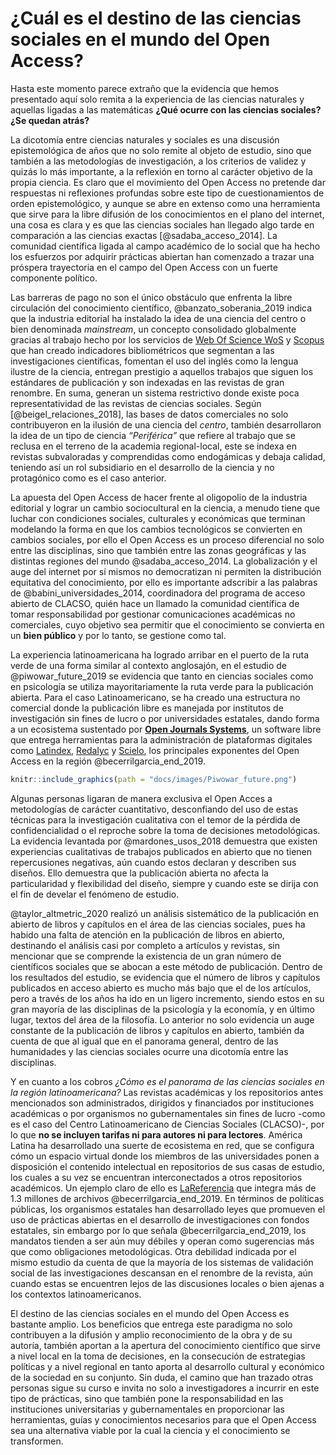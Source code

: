 # ¿Cuál es el destino de las ciencias sociales en el mundo del Open Access?

Hasta este momento parece extraño que la evidencia que hemos presentado aquí solo remita a la experiencia de las ciencias naturales y aquellas ligadas a las matemáticas **¿Qué ocurre con las ciencias sociales? ¿Se quedan atrás?**

La dicotomía entre ciencias naturales y sociales es una discusión epistemológica de años que no solo remite al objeto de estudio, sino que también a las metodologías de investigación, a los criterios de validez y quizás lo más importante, a la reflexión en torno al carácter objetivo de la propia ciencia. Es claro que el movimiento del Open Access no pretende dar respuestas ni reflexiones profundas sobre este tipo de cuestionamientos de orden epistemológico, y aunque se abre en extenso como una herramienta que sirve para la libre difusión de los conocimientos en el plano del internet, una cosa es clara y es que las ciencias sociales han llegado algo tarde en comparación a las ciencias exactas [@sadaba_acceso_2014]. La comunidad científica ligada al campo académico de lo social que ha hecho los esfuerzos por adquirir prácticas abiertan han comenzado a trazar una próspera trayectoria en el campo del Open Access con un fuerte componente político.

Las barreras de pago no son el único obstáculo que enfrenta la libre circulación del conocimiento científico, @banzato_soberania_2019 indica que la industria editorial ha instalado la idea de una ciencia del centro o bien denominada *mainstream*, un concepto consolidado globalmente gracias al trabajo hecho por los servicios de [Web Of Science WoS](https://clarivate.com/webofsciencegroup/release-notes/wos/new-wos-admin-faq/){target="_blank"} y [Scopus](https://www.elsevier.com/solutions/scopus?dgcid=RN_AGCM_Sourced_300005030){target="_blank"} que han creado indicadores bibliométricos que segmentan a las investigaciones científicas, fomentan el uso del inglés como la lengua ilustre de la ciencia, entregan prestigio a aquellos trabajos que siguen los estándares de publicación y son indexadas en las revistas de gran renombre. En suma, generan un sistema restrictivo donde existe poca representatividad de las revistas de ciencias sociales. Según [@beigel_relaciones_2018], las bases de datos comerciales no solo contribuyeron en la ilusión de una ciencia del *centro*, también desarrollaron la idea de un tipo de ciencia *"Periférica"* que refiere al trabajo que se reclusa en el terreno de la academia regional-local, este se indexa en revistas subvaloradas y comprendidas como endogámicas y debaja calidad, teniendo así un rol subsidiario en el desarrollo de la ciencia y no protagónico como es el caso anterior.

La apuesta del Open Access de hacer frente al oligopolio de la industria editorial y lograr un cambio sociocultural en la ciencia, a menudo tiene que luchar con condiciones sociales, culturales y económicas que terminan modelando la forma en que los cambios tecnológicos se convierten en cambios sociales, por ello el Open Access es un proceso diferencial no solo entre las disciplinas, sino que también entre las zonas geográficas y las distintas regiones del mundo @sadaba_acceso_2014. La globalización y el auge del internet por sí mismos no democratizan ni permiten la distribución equitativa del conocimiento, por ello es importante adscribir a las palabras de @babini_universidades_2014, coordinadora del programa de acceso abierto de CLACSO, quién hace un llamado la comunidad científica de tomar responsabilidad por gestionar comunicaciones académicas no comerciales, cuyo objetivo sea permitir que el conocimiento se convierta en un **bien público** y por lo tanto, se gestione como tal.

La experiencia latinoamericana ha logrado arribar en el puerto de la ruta verde de una forma similar al contexto anglosajón, en el estudio de @piwowar_future_2019 se evidencia que tanto en ciencias sociales como en psicología se utiliza mayoritariamente la ruta verde para la publicación abierta. Para el caso Latinoamericano, se ha creado una estructura no comercial donde la publicación libre es manejada por institutos de investigación sin fines de lucro o por universidades estatales, dando forma a un ecosistema sustentado por [**Open Journals Systems**](https://openjournalsystems.com/){target="_blank"}, un software libre que entrega herramientas para la administración de plataformas digitales como [Latindex](https://www.latindex.org/latindex/inicio){target="_blank"}, [Redalyc](https://www.redalyc.org/){target="_blank"} y [Scielo](https://scielo.org/es/){target="_blank"}, los principales exponentes del Open Access en la región @becerrilgarcia_end_2019.

```r
knitr::include_graphics(path = "docs/images/Piwowar_future.png")
```

Algunas personas ligaran de manera exclusiva el Open Acces a metodologías de carácter cuantitativo, desconfiando del uso de estas técnicas para la investigación cualitativa con el temor de la pérdida de confidencialidad o el reproche sobre la toma de decisiones metodológicas. La evidencia levantada por @mardones_usos_2018 demuestra que existen experiencias cualitativas de trabajos publicados en abierto que no tienen repercusiones negativas, aún cuando estos declaran y describen sus diseños. Ello demuestra que la publicación abierta no afecta la particularidad y flexibilidad del diseño, siempre y cuando este se dirija con el fin de develar el fenómeno de estudio. 

@taylor_altmetric_2020 realizó un análisis sistemático de la publicación en abierto de libros y capítulos en el área de las ciencias sociales, pues ha habido una falta de atención en la publicación de libros en abierto, destinando el análisis casi por completo a artículos y revistas, sin mencionar que se comprende la existencia de un gran número de científicos sociales que se abocan a este método de publicación. Dentro de los resultados del estudio, se evidencia que el número de libros y capítulos publicados en acceso abierto es mucho más bajo que el de los artículos, pero a través de los años ha ido en un ligero incremento, siendo estos en su gran mayoría de las disciplinas de la psicología y la economía, y en último lugar, textos del área de la filosofía. Lo anterior no solo evidencia un auge constante de la publicación de libros y capítulos en abierto, también da cuenta de que al igual que en el panorama general, dentro de las humanidades y las ciencias sociales ocurre una dicotomía entre las disciplinas.

Y en cuanto a los cobros *¿Cómo es el panorama de las ciencias sociales en la región latinoamericana?* Las revistas académicas y los repositorios antes mencionados son administrados, dirigidos y financiados por instituciones académicas o por organismos no gubernamentales sin fines de lucro -como es el caso del Centro Latinoamericano de Ciencias Sociales (CLACSO)-, por lo que **no se incluyen tarifas ni para autores ni para lectores**. América Latina ha desarrollado una suerte de ecosistema en red, que se configura cómo un espacio virtual donde los miembros de las universidades ponen a disposición el contenido intelectual en repositorios de sus casas de estudio, los cuales a su vez se encuentran interconectados a otros repositorios académicos. Un ejemplo claro de ello es [LaReferencia](https://www.lareferencia.info/es/){target="_blank"} que integra más de 1.3 millones de archivos @becerrilgarcia_end_2019. En términos de políticas públicas, los organismos estatales han desarrollado leyes que promueven el uso de prácticas abiertas en el desarrollo de investigaciones con fondos estatales, sin embargo por lo que señala @becerrilgarcia_end_2019, los mandatos tienden a ser aún muy débiles y operan como sugerencias más que como obligaciones metodológicas. Otra debilidad indicada por el mismo estudio da cuenta de que la mayoría de los sistemas de validación social de las investigaciones descansan en el renombre de la revista, aún cuando estas se encuentren lejos de las discusiones locales o bien ajenas a los contextos latinoamericanos.

El destino de las ciencias sociales en el mundo del Open Access es bastante amplio. Los beneficios que entrega este paradigma no solo contribuyen a la difusión y amplio reconocimiento de la obra y de su autoría, también aportan a la apertura del conocimiento científico que sirve a nivel local en la toma de decisiones, en la consecución de estrategias políticas y a nivel regional en tanto aporta al desarrollo cultural y económico de la sociedad en su conjunto. Sin duda, el camino que han trazado otras personas sigue su curso e invita no solo a investigadores a incurrir en este tipo de prácticas, sino que también pone la responsabilidad en las instituciones universitarias y gubernamentales en proporcionar las herramientas, guías y conocimientos necesarios para que el Open Access sea una alternativa viable por la cual la ciencia y el conocimiento se transformen.
